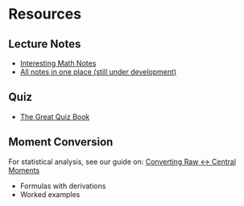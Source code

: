 # Resources

## Lecture Notes

- [Interesting Math Notes](resources/Nice_Math.pdf)
- [All notes in one place (still under development)](resources/notes/stat_prob.pdf)

## Quiz

- [The Great Quiz Book](https://raw.githubusercontent.com/mahmudstat/articles/main/books/quiz/The_Great_Quiz_Book.pdf){.no-download}

## Moment Conversion

For statistical analysis, see our guide on:
[Converting Raw ↔ Central Moments](resources/moments_conv.html)

- Formulas with derivations
- Worked examples
